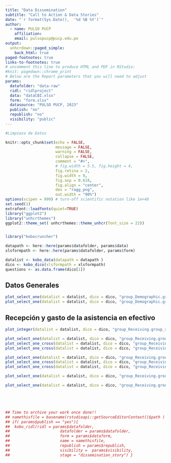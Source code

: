```yaml
---
title: "Data Dissemination"
subtitle: "Call to Action & Data Stories"
date: "`r format(Sys.Date(),  '%d %B %Y')`"
author:
  - name: PULSO PUCP
    affiliation:
    email: pulsopucp@pucp.edu.pe
output:
  unhcrdown::paged_simple:
    back_html: true
paged-footnotes: true
links-to-footnotes: true
# uncomment this line to produce HTML and PDF in RStudio:
#knit: pagedown::chrome_print
# Below are the Report parameters that you will need to adjust
params:
  datafolder: "data-raw"
  ridl: "ridlproject"
  data: "dataCBI.xlsx"
  form: "form.xlsx"
  datasource: "PULSO PUCP, 2023"
  publish: "no"
  republish: "no"
  visibility: "public"
---
```


```r
#Limpieza de Datos
```

```r
knitr::opts_chunk$set(echo = FALSE, 
                      message = FALSE, 
                      warning = FALSE,
                      collapse = FALSE,
                      comment = "#>",
                      # fig.width = 5.5, fig.height = 4,
                      fig.retina = 2, 
                      fig.width = 9,
                      fig.asp = 0.618,
                      fig.align = "center",
                      dev = "ragg_png",
                      out.width = "90%")
options(scipen = 999) # turn-off scientific notation like 1e+48
set.seed(1)
extrafont::loadfonts(quiet=TRUE)
library("ggplot2")
library("unhcrthemes")
ggplot2::theme_set( unhcrthemes::theme_unhcr(font_size = 22))


library("kobocruncher")

```


```r
datapath <- here::here(params$datafolder, params$data)
xlsformpath <- here::here(params$datafolder, params$form) 

datalist <- kobo_data(datapath = datapath )
dico <- kobo_dico(xlsformpath = xlsformpath)
questions <- as.data.frame(dico[1])
```

## Datos Generales

```r
plot_select_one(datalist = datalist, dico = dico, "group_Demographic.group_nv8at35.sex")
plot_select_one(datalist = datalist, dico = dico, "group_Demographic.group_nv8at35.age")
```

## Recepción y gasto de la asistencia en efectivo

```r
plot_integer(datalist = datalist, dico = dico, "group_Receiving.group_subgrp_Recievecash.unhcr_received")

plot_select_one(datalist = datalist, dico = dico, "group_Receiving.group_subgrp_Recievecash.amount_expecting")
plot_select_one_cross(datalist = datalist, dico = dico, "group_Receiving.group_subgrp_Recievecash.amount_expecting","group_Demographic.group_nv8at35.sex")
plot_select_one_cross(datalist = datalist, dico = dico, "group_Receiving.group_subgrp_Recievecash.amount_expecting","group_Demographic.group_nv8at35.age")

plot_select_one(datalist = datalist, dico = dico, "group_Receiving.group_subgrp_Recievecash.transfer_mech")
plot_select_one_cross(datalist = datalist, dico = dico, "group_Receiving.group_subgrp_Recievecash.transfer_mech","group_Demographic.group_nv8at35.sex")
plot_select_one_cross(datalist = datalist, dico = dico, "group_Receiving.group_subgrp_Recievecash.transfer_mech","group_Demographic.group_nv8at35.age")

plot_select_one(datalist = datalist, dico = dico, "group_Receiving.group_subgrp_Recievecash.day_expecting")

plot_select_one(datalist = datalist, dico = dico, "group_Receiving.group_subgrp_Recievecash.need_help_recieve")






```


```r
## Time to archive your work once done!!
## namethisfile = basename(rstudioapi::getSourceEditorContext()$path )  
## if( params$publish == "yes"){
##  kobo_ridl(ridl = params$datafolder,
##                      datafolder = params$datafolder,
##                      form = params$dataform,
##                      name = namethisfile,
##                      republish = params$republish,
##                      visibility =  params$visibility,
##                      stage = "dissemination_story") }
```
